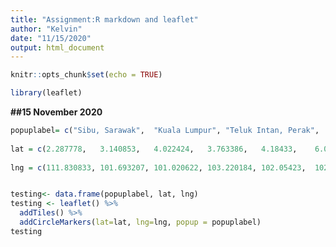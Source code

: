 ```yaml
---
title: "Assignment:R markdown and leaflet"
author: "Kelvin"
date: "11/15/2020"
output: html_document
---
```


```r
knitr::opts_chunk$set(echo = TRUE)
```


```r
library(leaflet)
```
**##15 November 2020**
```r
popuplabel= c("Sibu, Sarawak", 	"Kuala Lumpur",	"Teluk Intan, Perak", 	"Kuantan, Pahang", 	"Kuala Lipis, Pahang", 	"Pasir Mas, Kelantan", 	"Mersing, Johor", 	"Kota Belud, Sabah", 	"Petaling Jaya, Selangor", 	"Alor Setar, Kedah", 	"Kelantan City, Kelantan", 	"Miri, Sarawak", 	"Ipoh, Perak", 	"Kudat, Sabah", 	"Arau, Perlis", 	"Gua Musang, Kelantan", 	"Bentong, Pahang", 	"Jerantut, Pahang", 	"Gurun, Kedah", 	"Port Dickson, Negeri Sembilan", 	"Puchong, Selangor", 	"Klang, Selangor", 	"Pontian District, Johor", 	"Malacca, Melaka", 	"Kota Bharu, Kelantan", 	"Kajang, Selangor", 	"Kulim, Kedah", 	"Kuching, Sarawak", 	"George Town, Penang", 	"Muar town, Johor")
                         
lat = c(2.287778,	3.140853,	4.022424,	3.763386,	4.18433,	6.043437,	2.430917,	6.353248,	3.127887,	6.1248,	6.127463,	4.399493,	4.597479,	6.88684,	6.429708,	4.884279,	3.522168,	3.937395,	5.819947,	2.52254,	3.02534,	3.044917,	1.485561,	2.200844,	6.139872,	3.000984,	5.38945,	1.55311,	5.4253,	2.039272)
                        
lng = c(111.830833,	101.693207,	101.020622,	103.220184,	102.05423,	102.141991,	103.836113,116.427879,	101.59449,	100.367821,	102.242287,	113.991386,	101.090103,116.82531,100.269844,	101.968178,	101.910355,	102.362038,	100.47728,	101.796295,	101.617767,	101.445564,	103.387856,	102.240143,	102.242203,101.787125,	100.563431,	110.345032,	100.312386,	102.569092)


testing<- data.frame(popuplabel, lat, lng)
testing <- leaflet() %>%
  addTiles() %>%  
  addCircleMarkers(lat=lat, lng=lng, popup = popuplabel)
testing
```


